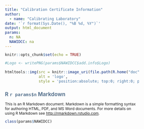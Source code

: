```yaml
---
title: "Calibration Certificate Information"
author:
  - name: "Calibrating Laboratory"
date: '`r format(Sys.Date(), "%B %d, %Y")`'
output: html_document
params: 
  n: NA
  NAWIDCC: na
---
```

<style type="text/css">
body{ /* Normal  */ font-size: 12px; }
td {  /* Table  */  font-size: 8px;}
h1.title {font-size: 24px; color: #59748f;}
h1 { /* Header 1 */ font-size: 20px; color: #59748f;}
h2 { /* Header 2 */ font-size: 17px; color: #59748f;}
h3 { /* Header 3 */ font-size: 15px; font-family: "Times New Roman", Times, serif; color: #59748f;}
code.r{ /* Code block */ font-size: 12px;}
pre { /* Code block - determines code spacing between lines */ font-size: 14px;}
</style>

```r
knitr::opts_chunk$set(echo = TRUE)
```
```r
#Logo <- writePNG(params$NAWIDCC$add.info$Logo)

htmltools::img(src = knitr::image_uri(file.path(R.home("doc"), "html", "logo.jpg")), 
               alt = 'logo', 
               style = 'position:absolute; top:0; right:0; padding:10px;')

```

## R `r params$n` Markdown

This is an R Markdown document.  Markdown is a simple formatting syntax for authoring HTML, PDF, and MS Word documents. For more details on using R Markdown see <http://rmarkdown.rstudio.com>.

```r
class(params$NAWIDCC)
```